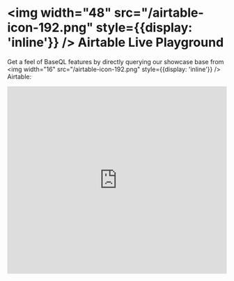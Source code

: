 
# <img width="48" src="/airtable-icon-192.png" style={{display: 'inline'}} /> Airtable Live Playground

Get a feel of BaseQL features by directly querying our showcase base from <img width="16" src="/airtable-icon-192.png" style={{display: 'inline'}} /> Airtable:

<Bleed>
  <div style={{ padding: '4rem 2.5rem' }}>
    <iframe width="100%" height="430" src="https://app.baseql.com/demos?source=airtable" frameborder="0" allow="accelerometer; autoplay; clipboard-write; encrypted-media; gyroscope; picture-in-picture" allowfullscreen/>
  </div>
</Bleed>

### Base:

<Bleed>
  <div style={{ padding: '4rem 2.5rem' }}>
    <iframe width="100%" height="430" src="https://airtable.com/embed/shrEOln0TWjx2MAC9?backgroundColor=purple" frameborder="0" allow="accelerometer; autoplay; clipboard-write; encrypted-media; gyroscope; picture-in-picture" allowfullscreen/>
  </div>
</Bleed>